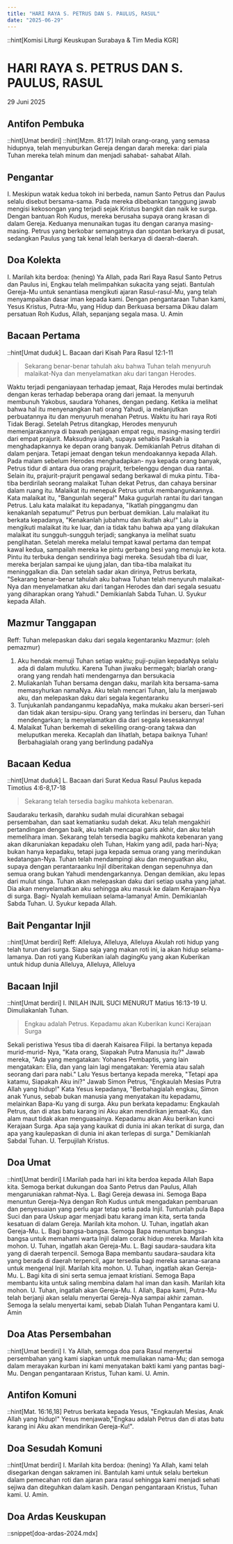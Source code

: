 ```yaml
---
title: "HARI RAYA S. PETRUS DAN S. PAULUS, RASUL"
date: "2025-06-29"
---
```

::hint[Komisi Liturgi Keuskupan Surabaya & Tim Media KGR]
# HARI RAYA S. PETRUS DAN S. PAULUS, RASUL
29 Juni 2025


## Antifon Pembuka
::hint[Umat berdiri]
::hint[Mzm. 81:17]
Inilah orang-orang, yang semasa hidupnya, telah menyuburkan Gereja dengan darah mereka: dari piala Tuhan mereka telah minum dan menjadi sahabat- sahabat Allah.

## Pengantar
I. Meskipun watak kedua tokoh ini berbeda, namun Santo Petrus dan Paulus selalu disebut bersama-sama. Pada mereka dibebankan tanggung jawab mengisi kekosongan yang terjadi sejak Kristus bangkit dan naik ke surga. Dengan bantuan Roh Kudus, mereka berusaha supaya orang krasan di dalam Gereja. Keduanya menunaikan tugas itu dengan caranya masing-masing. Petrus yang berkobar semangatnya dan spontan berkarya di pusat, sedangkan Paulus yang tak kenal lelah berkarya di daerah-daerah. 

## Doa Kolekta
I. Marilah kita berdoa: (hening)
Ya Allah, pada Rari Raya Rasul Santo Petrus dan Paulus ini, Engkau telah melimpahkan sukacita yang sejati. Bantulah Gereja-Mu untuk senantiasa mengikuti ajaran Rasul-rasul-Mu, yang telah menyampaikan dasar iman kepada kami. Dengan pengantaraan Tuhan kami, Yesus Kristus, Putra-Mu, yang Hidup dan Berkuasa bersama Dikau dalam persatuan Roh Kudus, Allah, sepanjang segala masa. 
U. Amin

## Bacaan Pertama
::hint[Umat duduk]
L. Bacaan dari Kisah Para Rasul 12:1-11
> Sekarang benar-benar tahulah aku bahwa Tuhan telah menyuruh malaikat-Nya dan menyelamatkan aku dari tangan Herodes.

Waktu terjadi penganiayaan terhadap jemaat, Raja Herodes mulai bertindak dengan keras terhadap beberapa orang dari jemaat. Ia menyuruh membunuh Yakobus, saudara Yohanes, dengan pedang. Ketika ia melihat bahwa hal itu menyenangkan hati orang Yahudi, ia melanjutkan perbuatannya itu dan menyuruh menahan Petrus. Waktu itu hari raya Roti Tidak Beragi. Setelah Petrus ditangkap, Herodes menyuruh memenjarakannya di bawah penjagaan empat regu, masing-masing terdiri dari empat prajurit. Maksudnya ialah, supaya sehabis Paskah ia menghadapkannya ke depan orang banyak. Demikianlah Petrus ditahan di dalam penjara. Tetapi jemaat dengan tekun mendoakannya kepada Allah. Pada malam sebelum Herodes menghadapkan- nya kepada orang banyak, Petrus tidur di antara dua orang prajurit, terbelenggu dengan dua rantai. Selain itu, prajurit-prajurit pengawal sedang berkawal di muka pintu. Tiba-tiba berdirilah seorang malaikat Tuhan dekat Petrus, dan cahaya bersinar dalam ruang itu. Malaikat itu menepuk Petrus untuk membangunkannya. Kata malaikat itu, "Bangunlah segera!" Maka gugurlah rantai itu dari tangan Petrus. Lalu kata malaikat itu kepadanya, "Ikatlah pinggangmu dan kenakanlah sepatumu!" Petrus pun berbuat demikian. Lalu malaikat itu berkata kepadanya, "Kenakanlah jubahmu dan ikutlah aku!" Lalu ia mengikuti malaikat itu ke luar, dan ia tidak tahu bahwa apa yang dilakukan malaikat itu sungguh-sungguh terjadi; sangkanya ia melihat suatu penglihatan. Setelah mereka melalui tempat kawal pertama dan tempat kawal kedua, sampailah mereka ke pintu gerbang besi yang menuju ke kota. Pintu itu terbuka dengan sendirinya bagi mereka. Sesudah tiba di luar, mereka berjalan sampai ke ujung jalan, dan tiba-tiba malaikat itu meninggalkan dia. Dan setelah sadar akan dirinya, Petrus berkata, "Sekarang benar-benar tahulah aku bahwa Tuhan telah menyuruh malaikat-Nya dan menyelamatkan aku dari tangan Herodes dan dari segala sesuatu yang diharapkan orang Yahudi." 
Demikianlah Sabda Tuhan. 
U. Syukur kepada Allah.

## Mazmur Tanggapan
Reff: Tuhan melepaskan daku dari segala kegentaranku
Mazmur: (oleh pemazmur)
1. Aku hendak memuji Tuhan setiap waktu; puji-pujian kepadaNya selalu ada di dalam mulutku. Karena Tuhan jiwaku bermegah; biarlah orang-orang yang rendah hati mendengarnya dan bersukacia
2. Muliakanlah Tuhan bersama dengan daku, marilah kita bersama-sama memasyhurkan namaNya. Aku telah mencari Tuhan, lalu Ia menjawab aku, dan melepaskan daku dari segala kegentaranku
3. Tunjukanlah pandanganmu kepadaNya, maka mukaku akan berseri-seri dan tidak akan tersipu-sipu. Orang yang terlindas ini berseru, dan Tuhan mendengarkan; Ia menyelamatkan dia dari segala kesesakannya!
4. Malaikat Tuhan berkemah di sekeliling orang-orang takwa dan meluputkan mereka. Kecaplah dan lihatlah, betapa baiknya Tuhan! Berbahagialah orang yang berlindung padaNya

## Bacaan Kedua
::hint[Umat duduk]
L. Bacaan dari Surat Kedua Rasul Paulus kepada Timotius 4:6-8,17-18
> Sekarang telah tersedia bagiku mahkota kebenaran. 

Saudaraku terkasih, darahku sudah mulai dicurahkan sebagai persembahan, dan saat kematianku sudah dekat. Aku telah mengakhiri pertandingan dengan baik, aku telah mencapai garis akhir, dan aku telah memelihara iman. Sekarang telah tersedia bagiku mahkota kebenaran yang akan dikaruniakan kepadaku oleh Tuhan, Hakim yang adil, pada hari-Nya; bukan hanya kepadaku, tetapi juga kepada semua orang yang merindukan kedatangan-Nya. Tuhan telah mendampingi aku dan menguatkan aku, supaya dengan perantaraanku Injil diberitakan dengan sepenuhnya dan semua orang bukan Yahudi mendengarkannya. Dengan demikian, aku lepas dari mulut singa. Tuhan akan melepaskan daku dari setiap usaha yang jahat. Dia akan menyelamatkan aku sehingga aku masuk ke dalam Kerajaan-Nya di surga. Bagi- Nyalah kemuliaan selama-lamanya! Amin. Demikianlah Sabda Tuhan. 
U. Syukur kepada Allah. 

## Bait Pengantar Injil
::hint[Umat berdiri]
Reff: Alleluya, Alleluya, Alleluya
Akulah roti hidup yang telah turun dari surga. Siapa saja yang makan roti ini, ia akan hidup selama-lamanya. Dan roti yang Kuberikan ialah dagingKu yang akan Kuberikan untuk hidup dunia
Alleluya, Alleluya, Alleluya

## Bacaan Injil
::hint[Umat berdiri]
I. INILAH INJIL SUCI MENURUT Matius 16:13-19
U. Dimuliakanlah Tuhan.
> Engkau adalah Petrus. Kepadamu akan Kuberikan kunci Kerajaan Surga

Sekali peristiwa Yesus tiba di daerah Kaisarea Filipi. Ia bertanya kepada murid-murid- Nya, "Kata orang, Siapakah Putra Manusia itu?" Jawab mereka, "Ada yang mengatakan: Yohanes Pembaptis, yang lain mengatakan: Elia, dan yang lain lagi mengatakan: Yeremia atau salah seorang dari para nabi." Lalu Yesus bertanya kepada mereka, "Tetapi apa katamu, Siapakah Aku ini?" Jawab Simon Petrus, "Engkaulah Mesias Putra Allah yang hidup!" Kata Yesus kepadanya, "Berbahagialah engkau, Simon anak Yunus, sebab bukan manusia yang menyatakan itu kepadamu, melainkan Bapa-Ku yang di surga. Aku pun berkata kepadamu: Engkaulah Petrus, dan di atas batu karang ini Aku akan mendirikan jemaat-Ku, dan alam maut tidak akan menguasainya. Kepadamu akan Aku berikan kunci Kerajaan Surga. Apa saja yang kauikat di dunia ini akan terikat di surga, dan apa yang kaulepaskan di dunia ini akan terlepas di surga." 
Demikianlah Sabdal Tuhan. 
U. Terpujilah Kristus.

## Doa Umat
::hint[Umat berdiri]
I.Marilah pada hari ini kita berdoa kepada Allah Bapa kita. Semoga berkat dukungan doa Santo Petrus dan Paulus, Allah mengaruniakan rahmat-Nya. 
L. Bagi Gereja dewasa ini. Semoga Bapa menuntun Gereja-Nya dengan Roh Kudus untuk mengadakan pembaruan dan penyesuaian yang perlu agar tetap setia pada Injil. Tuntunlah pula Bapa Suci dan para Uskup agar menjadi batu karang iman kita, serta tanda kesatuan di dalam Gereja. Marilah kita mohon. 
U. Tuhan, ingatlah akan Gereja-Mu. 
L. Bagi bangsa-bangsa. Semoga Bapa menuntun bangsa-bangsa untuk memahami warta Injil dalam corak hidup mereka. Marilah kita mohon. 
U. Tuhan, ingatlah akan Gereja-Mu. 
L. Bagi saudara-saudara kita yang di daerah terpencil. Semoga Bapa membantu saudara-saudara kita yang berada di daerah terpencil, agar tersedia bagi mereka sarana-sarana untuk mengenal Injil. Marilah kita mohon. 
U. Tuhan, ingatlah akan Gereja-Mu. 
L. Bagi kita di sini serta semua jemaat kristiani. Semoga Bapa membantu kita untuk saling membina dalam hal iman dan kasih. Marilah kita mohon. 
U. Tuhan, ingatlah akan Gereja-Mu. 
I. Allah, Bapa kami, Putra-Mu telah berjanji akan selalu menyertai Gereja-Nya sampai akhir zaman. Semoga la selalu menyertai kami, sebab Dialah Tuhan Pengantara kami 
U. Amin

## Doa Atas Persembahan
::hint[Umat berdiri]
I. Ya Allah, semoga doa para Rasul menyertai persembahan yang kami siapkan untuk memuliakan nama-Mu; dan semoga dalam merayakan kurban ini kami menyatakan bakti kami yang pantas bagi-Mu. Dengan pengantaraan Kristus, Tuhan kami. 
U. Amin.

## Antifon Komuni
::hint[Mat. 16:16,18]
Petrus berkata kepada Yesus, "Engkaulah Mesias, Anak Allah yang hidup!" Yesus menjawab,"Engkau adalah Petrus dan di atas batu karang ini Aku akan mendirikan Gereja-Ku!". 

## Doa Sesudah Komuni
::hint[Umat berdiri]
I. Marilah kita berdoa: (hening)
Ya Allah, kami telah disegarkan dengan sakramen ini. Bantulah kami untuk selalu bertekun dalam pemecahan roti dan ajaran para rasul sehingga kami menjadi sehati sejiwa dan diteguhkan dalam kasih. Dengan pengantaraan Kristus, Tuhan kami. 
U. Amin. 

## Doa Ardas Keuskupan
::snippet[doa-ardas-2024.mdx]
